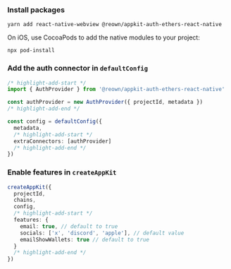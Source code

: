 
### Install packages

```
yarn add react-native-webview @reown/appkit-auth-ethers-react-native
```

On iOS, use CocoaPods to add the native modules to your project:

```
npx pod-install
```

### Add the auth connector in `defaultConfig`

```ts
/* highlight-add-start */
import { AuthProvider } from '@reown/appkit-auth-ethers-react-native'

const authProvider = new AuthProvider({ projectId, metadata })
/* highlight-add-end */

const config = defaultConfig({
  metadata,
  /* highlight-add-start */
  extraConnectors: [authProvider]
  /* highlight-add-end */
})
```

### Enable features in `createAppKit`

```ts
createAppKit({
  projectId,
  chains,
  config,
  /* highlight-add-start */
  features: {
    email: true, // default to true
    socials: ['x', 'discord', 'apple'], // default value
    emailShowWallets: true // default to true
  }
  /* highlight-add-end */
})
```
